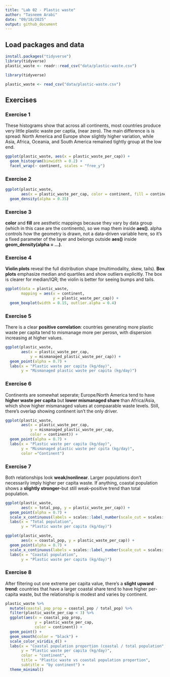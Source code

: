 ```yaml
---
title: "Lab 02 - Plastic waste"
author: "Tasneem Arabi"
date: "09/18/2025"
output: github_document
---
```


## Load packages and data

```r
install.packages("tidyverse")
library(tidyverse)
plastic_waste <- readr::read_csv("data/plastic-waste.csv")
```


```r
library(tidyverse) 
```

```r
plastic_waste <- read_csv("data/plastic-waste.csv")
```

## Exercises

### Exercise 1

These histograms show that across all continents, most countries produce very little plastic waste per captia, (near zero). The main difference is is spread: North America and Europe show slightly higher variation, while Asia, Africa, Oceania, and South America remained tightly group at the low end.

```r
ggplot(plastic_waste, aes(x = plastic_waste_per_cap)) +
  geom_histogram(binwidth = 0.2) +
  facet_wrap(~ continent, scales = "free_y")
```

### Exercise 2

```r
ggplot(plastic_waste,
       aes(x = plastic_waste_per_cap, color = continent, fill = continent)) +
  geom_density(alpha = 0.35)
```

### Exercise 3

**color** and **fill** are aesthetic mappings because they vary by data group (which in this case are the continents), so we map them inside **aes()**. alpha controls how the geometry is drawn, not a data-driven variable here, so it's a fixed parameter of the layer and belongs outside **aes()** inside **geom_density(alpha = ...)**.

### Exercise 4

**Violin plots** reveal the full distribution shape (multimodality, skew, tails). **Box plots** emphasize median and quartiles and show outliers explicitly. The box is clearer for median/IQR; the violin is better for seeing bumps and tails.

```r
ggplot(data = plastic_waste, 
       mapping = aes(x = continent, 
                     y = plastic_waste_per_cap)) +
  geom_boxplot(width = 0.15, outlier.alpha = 0.4)
```

### Exercise 5

There is a clear **positive correlation**: countries generating more plastic waste per capita tend to mismanage  more per perosn, with dispersion increasing at higher values.

```r
ggplot(plastic_waste,
       aes(x = plastic_waste_per_cap,
           y = mismanaged_plastic_waste_per_cap)) +
  geom_point(alpha = 0.7) +
  labs(x = "Plastic waste per capita (kg/day)",
       y = "Mismanaged plastic waste per capita (kg/day)")
```

### Exercise 6

Continents are somewhat seperate; Europe/North America tend to have **higher waste per capita** but **lower mismanaged share** than Africa/Asia, which show higher mismanaged values at compaarable waste levels. Still, there's overlap showing continent isn't the only driver.

```r
ggplot(plastic_waste,
       aes(x = plastic_waste_per_cap,
           y = mismanaged_plastic_waste_per_cap,
           color = continent)) +
  geom_point(alpha = 0.7) +
  labs(x = "Plastic waste per capita (kg/day)",
       y = "Mismanaged plastic waste per cpita (kg/day)",
       color ="Continent")
```

### Exercise 7

Both relationships look **weak/nonlinear**. Larger populations don't necessarily imply higher per capita waste. If anything, coastal population shows a **slightly stronger**--but still weak--positive trend than total population.

```r
ggplot(plastic_waste,
       aes(x = total_pop, y = plastic_waste_per_cap)) +
  geom_point(alpha = 0.7) +
  scale_x_continuous(labels = scales::label_number(scale_cut = scales::cut_si(""))) +
  labs(x = "Total population", 
       y = "Plastic waste per capita (kg/day)")
```

```r
ggplot(plastic_waste,
       aes(x = coastal_pop, y = plastic_waste_per_cap)) +
  geom_point(alpha = 0.7) +
  scale_x_continuous(labels = scales::label_number(scale_cut = scales::cut_si(""))) +
  labs(x = "Coastal population", 
       y = "Plastic waste per capita (kg/day)")
```

### Exercise 8

After filtering out one extreme per capita value, there's a **slight upward trend**: countries that have a larger coastal share tend to have higher per-capita waste, but the relationship is modest and varies by continent.

```r
plastic_waste %>%
  mutate(coastal_pop_prop = coastal_pop / total_pop) %>%
  filter(plastic_waste_per_cap < 3) %>%
  ggplot(aes(x = coastal_pop_prop,
             y = plastic_waste_per_cap,
             color = continent)) +
  geom_point() +
  geom_smooth(color = "black") + 
  scale_color_viridis_d() +
  labs(x = "Coastal population proportion (coastal / total population",
       y = "Plastic waste per capita (kg/day)",
       color = "continent",
       title = "Plastic waste vs coastal population proportion",
       subtitle = "by continent") +
  theme_minimal()
```
